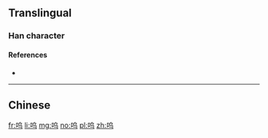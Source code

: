 {{also|鸣}}
==Translingual==

===Han character===
{{Han char|rn=30|rad=口|as=04|sn=7|four=|canj=RPVM|ids=⿰口乌}}

====References====
* {{Han ref|kx=0181.191|hdz=10593.040|uh=545C|ud=21596}}

----

==Chinese==
{{zh-see|嗚}}

[[fr:呜]]
[[li:呜]]
[[mg:呜]]
[[no:呜]]
[[pl:呜]]
[[zh:呜]]